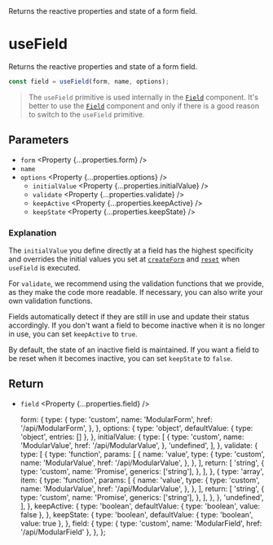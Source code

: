 
<Title>useField</Title>
<Description>
  Returns the reactive properties and state of a form field.
</Description>

# useField

Returns the reactive properties and state of a form field.

```ts
const field = useField(form, name, options);
```

> The `useField` primitive is used internally in the <A href="/api/Field">`Field`</A> component. It's better to use the <A href="/api/Field">`Field`</A> component and only if there is a good reason to switch to the `useField` primitive.

## Parameters

- `form` <Property {...properties.form} />
- `name` <Property type="string" />
- `options` <Property {...properties.options} />
  - `initialValue` <Property {...properties.initialValue} />
  - `validate` <Property {...properties.validate} />
  - `keepActive` <Property {...properties.keepActive} />
  - `keepState` <Property {...properties.keepState} />

### Explanation

The `initialValue` you define directly at a field has the highest specificity and overrides the initial values you set at <A href="/api/createForm">`createForm`</A> and <A href="/api/reset">`reset`</A> when `useField` is executed.

For `validate`, we recommend using the validation functions that we provide, as they make the code more readable. If necessary, you can also write your own validation functions.

Fields automatically detect if they are still in use and update their status accordingly. If you don't want a field to become inactive when it is no longer in use, you can set `keepActive` to `true`.

By default, the state of an inactive field is maintained. If you want a field to be reset when it becomes inactive, you can set `keepState` to `false`.

## Return

- `field` <Property {...properties.field} />

  form: {
    type: {
      type: 'custom',
      name: 'ModularForm',
      href: '/api/ModularForm',
    },
  },
  options: {
    type: 'object',
    defaultValue: { type: 'object', entries: [] },
  },
  initialValue: {
    type: [
      {
        type: 'custom',
        name: 'ModularValue',
        href: '/api/ModularValue',
      },
      'undefined',
    ],
  },
  validate: {
    type: [
      {
        type: 'function',
        params: [
          {
            name: 'value',
            type: {
              type: 'custom',
              name: 'ModularValue',
              href: '/api/ModularValue',
            },
          },
        ],
        return: [
          'string',
          {
            type: 'custom',
            name: 'Promise',
            generics: ['string'],
          },
        ],
      },
      {
        type: 'array',
        item: {
          type: 'function',
          params: [
            {
              name: 'value',
              type: {
                type: 'custom',
                name: 'ModularValue',
                href: '/api/ModularValue',
              },
            },
          ],
          return: [
            'string',
            {
              type: 'custom',
              name: 'Promise',
              generics: ['string'],
            },
          ],
        },
      },
      'undefined',
    ],
  },
  keepActive: {
    type: 'boolean',
    defaultValue: { type: 'boolean', value: false },
  },
  keepState: {
    type: 'boolean',
    defaultValue: { type: 'boolean', value: true },
  },
  field: {
    type: { type: 'custom', name: 'ModularField', href: '/api/ModularField' },
  },
};
